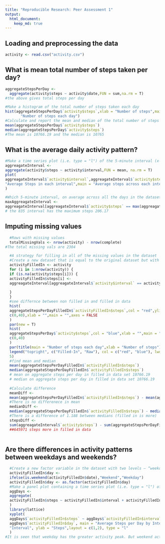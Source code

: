 ```yaml
---
title: "Reproducible Research: Peer Assessment 1"
output: 
  html_document:
    keep_md: true
---
```



## Loading and preprocessing the data

```r
activity <- read.csv("activity.csv")
```


## What is mean total number of steps taken per day?


```r
aggregateStepsPerDay <-
  aggregate(activity$steps ~ activity$date,FUN = sum,na.rm = T)
#the above gives total steps per day

#Make a histogram of the total number of steps taken each day
hist(aggregateStepsPerDay$`activity$steps`,xlab = "Number of steps",main =
       "Number of steps each day")
#Calculate and report the mean and median of the total number of steps taken per day
mean(aggregateStepsPerDay$`activity$steps`)
median(aggregateStepsPerDay$`activity$steps`)
#The mean is 10766.19 and the median is 10765
```



## What is the average daily activity pattern?

```r
#Make a time series plot (i.e. type = "l") of the 5-minute interval (x-axis) and the average number of steps taken, averaged across all days (y-axis)
aggreagateInterval <-
aggregate(activity$steps ~ activity$interval,FUN = mean, na.rm = T)
plot(
aggreagateInterval$`activity$interval`,aggreagateInterval$`activity$steps`,type = "l",xlab = "Interval",ylab =
"Average Steps in each interval",main = "Average steps across each interval"
)

#Which 5-minute interval, on average across all the days in the dataset, contains the maximum number of steps?
maxAggreagateInterval <-
aggreagateInterval[aggreagateInterval$`activity$steps` == max(aggreagateInterval$`activity$steps`),]
# the 835 interval has the maximum steps 206.17

```

## Imputing missing values

 
```r
  #Rows with missing values
  totalMissingVals <- nrow(activity) - nrow(complete)
#The total missing vals are 2304

  #A strategy for filling in all of the missing values in the dataset
  #Create a new dataset that is equal to the original dataset but with the missing data filled in.
  activityFilledIn <- activity
  for (i in 1:nrow(activity)) {
  if (is.na(activity$steps[i])) {
  activityFilledIn$steps[i] <-
  aggreagateInterval[aggreagateInterval$`activity$interval` == activity$interval[i],]$`activity$steps`
  
  }
  }
  #see differnce between non filled in and filled in data
  hist(
  aggregateStepsPerDayFilledIn$`activityFilledIn$steps`,col = "red",ylim =
  c(0,40),xlab = "",main = "",axes = FALSE
  )
  par(new = T)
  hist(
  aggregateStepsPerDay$`activity$steps`,col = "blue",xlab = "",main = "",ylim =
  c(0,40)
  )
  par(title(main = "Number of steps each day",xlab = "Number of steps"))
  legend("topright", c("Filled-In", "Raw"), col = c("red", "blue"), lwd =
  5)
  #find mean and median
  mean(aggregateStepsPerDayFilledIn$`activityFilledIn$steps`)
  median(aggregateStepsPerDayFilledIn$`activityFilledIn$steps`)
  # mean on aggregate steps per day in filled in data set 10766.19
  # median on aggregate steps per day in filled in data set 10766.19
  
  #Calculate difference
  meanDiff <-
  mean(aggregateStepsPerDayFilledIn$`activityFilledIn$steps`) - mean(aggregateStepsPerDay$`activity$steps`)
  #There is no differenece in mean
  medianDiff <-
  median(aggregateStepsPerDayFilledIn$`activityFilledIn$steps`) - median(aggregateStepsPerDay$`activity$steps`)
  #There is a difference of 1.188 between medians (filled in is more)
  stepsDiff <-
  sum(aggreagateInterval$`activity$steps`) - sum(aggregateStepsPerDayFilledIn$`activityFilledIn$steps`)
  ##645971 steps more in filled in data
  
```

## Are there differences in activity patterns between weekdays and weekends?
	
 
```r
  #Create a new factor variable in the dataset with two levels – “weekday” and “weekend” indicating whether a given date is a weekday or weekend day.
  activityFilledIn$day <-
  ifelse(is.weekend(activityFilledIn$date),"Weekend","Weekday")
  activityFilledIn$day <- as.factor(activityFilledIn$day)
  #Make a panel plot containing a time series plot (i.e. type = "l") of the 5-minute interval (x-axis) and the average number of steps taken, averaged across all weekday days or weekend days (y-axis).
  aggDays <-
  aggregate(
  activityFilledIn$steps ~ activityFilledIn$interval + activityFilledIn$day, activityFilledIn, mean
  )
  library(lattice)
  xyplot(
  aggDays$`activityFilledIn$steps` ~ aggDays$`activityFilledIn$interval` |
  aggDays$`activityFilledIn$day`, main = "Average Steps per Day by Interval",xlab =
  "Interval", ylab = "Steps",layout = c(1,2), type = "l"
  )
#It is seen that weekday has the greater activity peak. But weekend activity #distribution has better distribution, and more activity in a much less time than #weekdays
```
